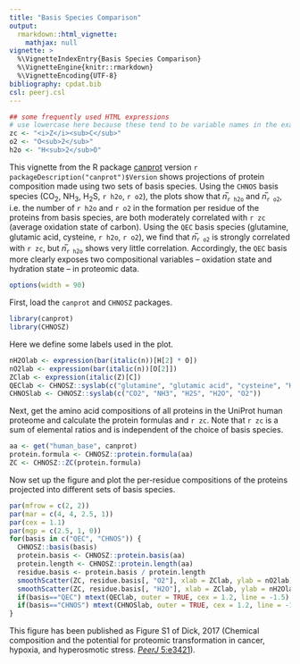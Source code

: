 ```yaml
---
title: "Basis Species Comparison"
output: 
  rmarkdown::html_vignette:
    mathjax: null
vignette: >
  %\VignetteIndexEntry{Basis Species Comparison}
  %\VignetteEngine{knitr::rmarkdown}
  %\VignetteEncoding{UTF-8}
bibliography: cpdat.bib
csl: peerj.csl
---
```


```r
## some frequently used HTML expressions
# use lowercase here because these tend to be variable names in the examples
zc <- "<i>Z</i><sub>C</sub>"
o2 <- "O<sub>2</sub>"
h2o <- "H<sub>2</sub>O"
```

This vignette from the R package [canprot](https://github.com/jedick/canprot) version `r packageDescription("canprot")$Version` shows projections of protein composition made using two sets of basis species.
Using the `CHNOS` basis species (CO<sub>2</sub>, NH<sub>3</sub>, H<sub>2</sub>S, `r h2o`, `r o2`), the plots show that _n_&#773;<sub>`r h2o`</sub> and _n_&#773;<sub>`r o2`</sub>, i.e. the number of `r h2o` and `r o2` in the formation per residue of the proteins from basis species, are both moderately correlated with `r zc` (average oxidation state of carbon).
Using the `QEC` basis species (glutamine, glutamic acid, cysteine, `r h2o`, `r o2`), we find that _n_&#773;<sub>`r o2`</sub> is strongly correlated with `r zc`, but _n_&#773;<sub>`r h2o`</sub> shows very little correlation.
Accordingly, the `QEC` basis more clearly exposes two compositional variables -- oxidation state and hydration state -- in proteomic data.

```r
options(width = 90)
```

First, load the `canprot` and `CHNOSZ` packages.

```r
library(canprot)
library(CHNOSZ)
```

Here we define some labels used in the plot.

```r
nH2Olab <- expression(bar(italic(n))[H[2] * O])
nO2lab <- expression(bar(italic(n))[O[2]])
ZClab <- expression(italic(Z)[C])
QEClab <- CHNOSZ::syslab(c("glutamine", "glutamic acid", "cysteine", "H2O", "O2"))
CHNOSlab <- CHNOSZ::syslab(c("CO2", "NH3", "H2S", "H2O", "O2"))
```

Next, get the amino acid compositions of all proteins in the UniProt human proteome and calculate the protein formulas and `r zc`.
Note that `r zc` is a sum of elemental ratios and is independent of the choice of basis species.

```r
aa <- get("human_base", canprot)
protein.formula <- CHNOSZ::protein.formula(aa)
ZC <- CHNOSZ::ZC(protein.formula)
```

Now set up the figure and plot the per-residue compositions of the proteins projected into different sets of basis species.

```r
par(mfrow = c(2, 2))
par(mar = c(4, 4, 2.5, 1))
par(cex = 1.1)
par(mgp = c(2.5, 1, 0))
for(basis in c("QEC", "CHNOS")) {
  CHNOSZ::basis(basis)
  protein.basis <- CHNOSZ::protein.basis(aa)
  protein.length <- CHNOSZ::protein.length(aa)
  residue.basis <- protein.basis / protein.length
  smoothScatter(ZC, residue.basis[, "O2"], xlab = ZClab, ylab = nO2lab)
  smoothScatter(ZC, residue.basis[, "H2O"], xlab = ZClab, ylab = nH2Olab)
  if(basis=="QEC") mtext(QEClab, outer = TRUE, cex = 1.2, line = -1.5)
  if(basis=="CHNOS") mtext(CHNOSlab, outer = TRUE, cex = 1.2, line = -15)
}
```

This figure has been published as Figure S1 of Dick, 2017 (Chemical composition and the potential for proteomic transformation in cancer, hypoxia, and hyperosmotic stress. [_PeerJ_ 5:e3421](https://doi.org/10.7717/peerj.3421)).
